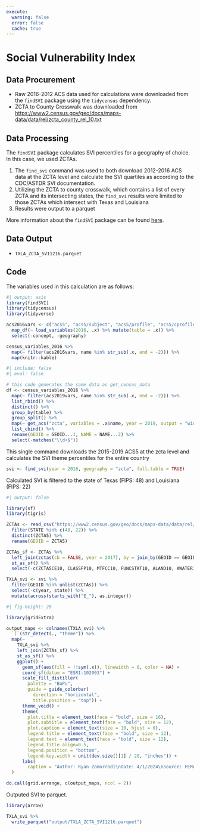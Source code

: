 ```yaml
---
execute:
  warning: false
  error: false
  cache: true
---
```


# Social Vulnerability Index

## Data Procurement
*   Raw 2016-2012 ACS data used for calculations were downloaded from the `findSVI` package using the `tidycensus` dependency.  
*   ZCTA to County Crosswalk was downloaded from [https://www2.census.gov/geo/docs/maps-data/data/rel/zcta_county_rel_10.txt](https://www2.census.gov/geo/docs/maps-data/data/rel/zcta_county_rel_10.txt)

## Data Processing 
The `findSVI` package calculates SVI percentiles for a geography of choice. In this case, we used ZCTAs.

1.  The `find_svi` command was used to both download 2012-2016 ACS data at the ZCTA level and calculate the SVI quartiles as according to the CDC/ASTDR SVI documentation.
2.  Utilizing the ZCTA to county crosswalk, which contains a list of every ZCTA and its intersecting states, the `find_svi` results were limited to those ZCTAs which intersect with Texas and Louisiana
3.  Results were output to a parquet

More information about the `findSVI` package can be found [here](https://heli-xu.github.io/findSVI/).

## Data Output
-   `TXLA_ZCTA_SVI1216.parquet`

## Code
The variables used in this calculation are as follows:
```r
#| output: asis
library(findSVI)
library(tidycensus)
library(tidyverse)

acs2016vars <- c("acs5", "acs5/subject", "acs5/profile", "acs5/cprofile") %>%
  map_df(~ load_variables(2016, .x) %>% mutate(table = .x)) %>%
  select(-concept, -geography)

census_variables_2016 %>% 
  map(~ filter(acs2016vars, name %in% str_sub(.x, end = -2))) %>%
  map(knitr::kable)
```

``` r
#| include: false
#| eval: false

# this code generates the same data as get_census_data
df <- census_variables_2016 %>% 
  map(~ filter(acs2019vars, name %in% str_sub(.x, end = -2))) %>%
  list_rbind() %>%
  distinct() %>%
  group_by(table) %>%
  group_split() %>%
  map(~ get_acs("zcta", variables = .x$name, year = 2019, output = "wide")) %>%
  list_cbind() %>%
  rename(GEOID = GEOID...1, NAME = NAME...2) %>%
  select(-matches("\\d+$"))
```

This single command downloads the 2015-2019 ACS5 at the zcta level and calculates the SVI theme percentiles for the entire country
```r
svi <- find_svi(year = 2016, geography = "zcta", full.table = TRUE)
```

Calculated SVI is filtered to the state of Texas (FIPS: 48) and Louisiana (FIPS: 22)
```r
#| output: false

library(sf)
library(tigris)

ZCTAs <- read_csv("https://www2.census.gov/geo/docs/maps-data/data/rel/zcta_county_rel_10.txt") %>%
  filter(STATE %in% c(48, 22)) %>%
  distinct(ZCTA5) %>%
  rename(GEOID = ZCTA5)

ZCTAs_sf <- ZCTAs %>%
  left_join(zctas(cb = FALSE, year = 2017), by = join_by(GEOID == GEOID10)) %>%
  st_as_sf() %>%
  select(-c(ZCTA5CE10, CLASSFP10, MTFCC10, FUNCSTAT10, ALAND10, AWATER10, INTPTLAT10, INTPTLON10))

TXLA_svi <- svi %>%
  filter(GEOID %in% unlist(ZCTAs)) %>%
  select(-c(year, state)) %>%
  mutate(across(starts_with("E_"), as.integer))
```

```r
#| fig-height: 20

library(gridExtra)

output_maps <- colnames(TXLA_svi) %>% 
  `[`(str_detect(., "theme")) %>%
  map(~
    TXLA_svi %>% 
    left_join(ZCTAs_sf) %>%
    st_as_sf() %>%
    ggplot() +
      geom_sf(aes(fill = !!sym(.x)), linewidth = 0, color = NA) +
      coord_sf(datum = "ESRI:102003") +
      scale_fill_distiller(
        palette = "BuPu",
        guide = guide_colorbar(
          direction = "horizontal",
          title.position = "top")) +
      theme_void() +
      theme(
        plot.title = element_text(face = "bold", size = 16),
        plot.subtitle = element_text(face = "bold", size = 12),
        plot.caption = element_text(size = 10, hjust = 0),
        legend.title = element_text(face = "bold", size = 12),
        legend.text = element_text(face = "bold", size = 12),
        legend.title.align=0.5,
        legend.position = "bottom",
        legend.key.width = unit(dev.size()[1] / 20, "inches")) +
      labs(
        caption = "Author: Ryan Zomorrodi\nDate: 4/1/2024\nSource: FEMA National Flood Hazard Layer")
  )

do.call(grid.arrange, c(output_maps, ncol = 2))
```

Outputed SVI to parquet.
``` r
library(arrow)

TXLA_svi %>%
  write_parquet("output/TXLA_ZCTA_SVI1216.parquet")
```